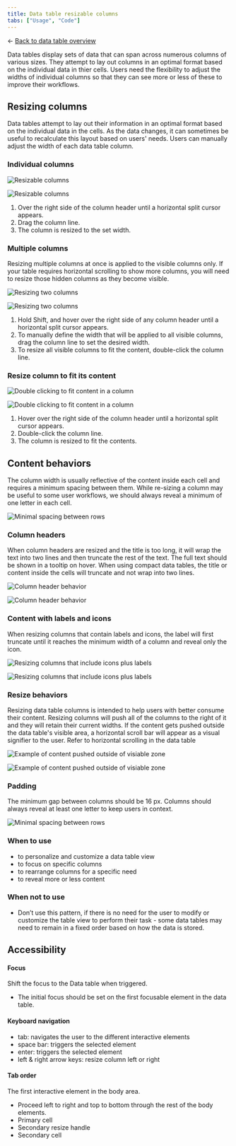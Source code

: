 ```yaml
---
title: Data table resizable columns
tabs: ["Usage", "Code"]
---
```


<- [Back to data table overview](https://pages.github.ibm.com/cdai-design/pal/components/data-table/overview) 

<PageDescription>

Data tables display sets of data that can span across numerous columns of various sizes. They attempt to lay out columns in an optimal format based on the individual data in thier cells. Users need the flexibility to adjust the widths of individual columns so that they can see more or less of these to improve their workflows.

</PageDescription>

## Resizing columns

Data tables attempt to lay out their information in an optimal format based on the individual data in the cells. As the data changes, it can sometimes be useful to recalculate this layout based on users' needs. Users can manually adjust the width of each data table column. 

### Individual columns

<GifPlayer color='dark'>

![Resizable columns](../images/resizing_columns.gif)

![Resizable columns](../images/resizing_columns.png)

</GifPlayer>

1. Over the right side of the column header until a horizontal split cursor appears.
2. Drag the column line.
3. The column is resized to the set width.

### Multiple columns

Resizing multiple columns at once is applied to the visible columns only. If your table requires horizontal scrolling to show more columns, you will need to resize those hidden columns as they become visible.

<GifPlayer color='dark'>

![Resizing two columns](../images/resizing_2columns.gif)

![Resizing two columns](../images/resizing_2columns.png)

</GifPlayer>

1. Hold Shift, and hover over the right side of any column header until a horizontal split cursor appears.
2. To manually define the width that will be applied to all visible columns, drag the column line to set the desired width.
4. To resize all visible columns to fit the content, double-click the column line.

### Resize column to fit its content

<GifPlayer color='dark'>

![Double clicking to fit content in a column](../images/doubleClick.gif)

![Double clicking to fit content in a column](../images/doubleClick.png)

</GifPlayer>

1. Hover over the right side of the column header until a horizontal split cursor appears.
2. Double-click the column line.
3. The column is resized to fit the contents.

## Content behaviors

The column width is usually reflective of the content inside each cell and requires a minimum spacing between them. While re-sizing a column may be useful to some user workflows, we should always reveal a minimum of one letter in each cell. 

![Minimal spacing between rows](../images/minimal_spacing.png)

### Column headers

When column headers are resized and the title is too long, it will wrap the text into two lines and then truncate the rest of the text. The full text should be shown in a tooltip on hover. When using compact data tables, the title or content inside the cells will truncate and not wrap into two lines.

<GifPlayer color='dark'>

![Column header behavior](../images/wrappingHeader.gif)

![Column header behavior](../images/wrappingHeader.png)

</GifPlayer>

### Content with labels and icons

When resizing columns that contain labels and icons, the label will first truncate until it reaches the minimum width of a column and reveal only the icon. 

<GifPlayer color='dark'>

![Resizing columns that include icons plus labels](../images/resize_column_icons.gif)

![Resizing columns that include icons plus labels](../images/resize_column_icons.png)

</GifPlayer>

### Resize behaviors

Resizing data table columns is intended to help users with better consume their content. Resizing columns will push all of the columns to the right of it and they will retain their current widths. If the content gets pushed outside the data table's visible area, a horizontal scroll bar will appear as a visual signifier to the user. Refer to horizontal scrolling in the data table

<GifPlayer color='dark'>

![Example of content pushed outside of visiable zone ](../images/scrollBar.gif)

![Example of content pushed outside of visiable zone ](../images/scrollBar.png)

</GifPlayer>

### Padding

The minimum gap between columns should be 16 px. Columns should always reveal at least one letter to keep users in context.

![Minimal spacing between rows](../images/minimal_spacing.png)

### When to use

- to personalize and customize a data table view
- to focus on specific columns
- to rearrange columns for a specific need
- to reveal more or less content

### When not to use
- Don’t use this pattern, if there is no need for the user to modify or customize the table view to perform their task - some data tables may need to remain in a fixed order based on how the data is stored. 

## Accessibility

#### Focus

Shift the focus to the Data table when triggered.
- The initial focus should be set on the first focusable element in the data table.

#### Keyboard navigation
- tab: navigates the user to the different interactive elements
- space bar: triggers the selected element
- enter: triggers the selected element
- left & right arrow keys: resize column left or right


#### Tab order
The first interactive element in the body area.
- Proceed left to right and top to bottom through the rest of the body elements.
- Primary cell
- Secondary resize handle
- Secondary cell
